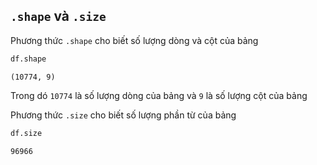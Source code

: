## `.shape` và `.size`

Phương thức `.shape` cho biết số lượng dòng và cột của bảng

```python
df.shape
```

```.python_output
(10774, 9)
```

Trong dó `10774` là số lượng dòng của bảng và `9` là số lượng cột của bảng

Phương thức `.size` cho biết số lượng phần từ của bảng

```python
df.size
```

```.python_output
96966
```